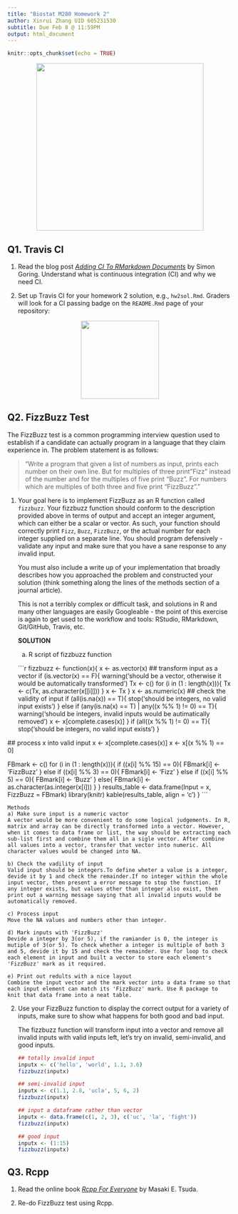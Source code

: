 ```yaml
---
title: "Biostat M280 Homework 2"
author: Xinrui Zhang UID 605231530
subtitle: Due Feb 8 @ 11:59PM
output: html_document
---
```


```r
knitr::opts_chunk$set(echo = TRUE)
```

<p align="center">
  <img src="./fizzbuzz.jpg" height="375">
</p>

## Q1. Travis CI

1. Read the blog post [_Adding CI To RMarkdown Documents_](http://www.goring.org/resources/Adding_CI_To_RMarkdown.html) by Simon Goring. Understand what is continuous integration (CI) and why we need CI.

2. Set up Travis CI for your homework 2 solution, e.g., `hw2sol.Rmd`. Graders will look for a CI passing badge on the `README.Rmd` page of your repository:

<p align="center">
  <img src="./passing.svg" height="175">
</p>


## Q2. FizzBuzz Test

The FizzBuzz test is a common programming interview question used to establish if a candidate can actually program in a language that they claim experience in. The problem statement is as follows:

> "Write a program that given a list of numbers as input, prints each number on their own line. But for multiples of three print "Fizz" instead of the number and for the multiples of five print “Buzz”. For numbers which are multiples of both three and five print “FizzBuzz”."

1. Your goal here is to implement FizzBuzz as an R function called `fizzbuzz`. Your fizzbuzz function should conform to the description provided above in terms of output and accept an integer argument, which can either be a scalar or vector. As such, your function should correctly print `Fizz`, `Buzz`, `FizzBuzz`, or the actual number for each integer supplied on a separate line. You should program defensively - validate any input and make sure that you have a sane response to any invalid input.

    You must also include a write up of your implementation that broadly describes how you approached the problem and constructed your solution (think something along the lines of the methods section of a journal article).

    This is not a terribly complex or difficult task, and solutions in R and many other languages are easily Googleable - the point of this exercise is again to get used to the workflow and tools: RStudio, RMarkdown, Git/GitHub, Travis, etc.
    
    **SOLUTION**
    
    a) R script of fizzbuzz function
    
    ```r
fizzbuzz <- function(x){
  x <- as.vector(x)
  ## transform input as a vector
  if (is.vector(x) == F){
    warning('\ninput should be a vector, 
            otherwise it would be automatically transformed\n')
    Tx <- c()
    for (i in (1 : length(x))){
      Tx <- c(Tx, as.character(x[[i]]))
    }
    x <- Tx
  }
  x <- as.numeric(x)
  ## check the validity of input
  if (all(is.na(x)) == T){
    stop('\ninput should be integers, no valid input exists\n')
  } else if (any(is.na(x) == T) | any((x %% 1) != 0) == T){
    warning('\ninput should be integers, 
             invalid inputs would be autimatically removed\n')
    x <- x[complete.cases(x)]
  }
  if (all((x %% 1) != 0) == T){
    stop('\ninput should be integers, no valid input exists\n')
  }
  
  ## process x into valid input
  x <- x[complete.cases(x)]
  x <- x[(x %% 1) == 0]
  
  FBmark <- c()
  for (i in (1 : length(x))){
  if ((x[i] %% 15) == 0){
    FBmark[i] <- 'FizzBuzz'
  } else if ((x[i] %% 3) == 0){
    FBmark[i] <- 'Fizz'
  } else if ((x[i] %% 5) == 0){
    FBmark[i] <- 'Buzz'
  } else{
    FBmark[i] <- as.character(as.integer(x[i]))
  }
  }
  results_table <- data.frame(Input = x, FizzBuzz = FBmark)
  library(knitr)
  kable(results_table, align = 'c')
}
    ```

    Methods
    a) Make sure input is a numeric vactor
    A vector would be more convenient to do some logical judgements. In R, matrix and array can be directly transformed into a vector. However, when it comes to data frame or list, the way should be extracting each sub-list first and combine them all in a sigle vector. After combine all values into a vector, transfer that vector into numeric. All character values would be changed into NA.
    
    b) Check the vadility of input
    Valid input should be integers.To define wheter a value is a integer, devide it by 1 and check the remainder.If no integer within the whole input vector, then present a error message to stop the function. If any integer exists, but values other than integer also exist, then print out a warning message saying that all invalid inputs would be automatically removed.
    
    c) Process input
    Move the NA values and numbers other than integer.
    
    d) Mark inputs with 'FizzBuzz' 
    Devide a integer by 3(or 5), if the ramiander is 0, the integer is mutiple of 3(or 5). To check whether a integer is multiple of both 3 and 5, devide it by 15 and check the remainder. Use for loop to check each element in input and built a vector to store each element's 'FizzBuzz' mark as it required.
    
    e) Print out redults with a nice layout
    Combine the input vector and the mark vector into a data frame so that each input element can match its 'FizzBuzz' mark. Use R package to knit that data frame into a neat table.
    
2. Use your FizzBuzz function to display the correct output for a variety of inputs, make sure to show what happens for both good and bad input. 

    The fizzbuzz function will transform input into a vector and remove all invalid inputs with valid inputs left, let's try on invalid, semi-invalid, and good inputs.
    
    ```r
    ## totally invalid input
    inputx <- c('hello', 'world', 1.1, 3.6)
    fizzbuzz(inputx)
    ```
  
    ```r
    ## semi-invalid input
    inputx <- c(1.1, 2.8, 'ucla', 5, 6, 2)
    fizzbuzz(inputx)
    ```
 
    ```r
    ## input a dataframe rather than vector
    inputx <- data.frame(c(1, 2, 3), c('uc', 'la', 'fight'))
    fizzbuzz(inputx)
    ```
 
 
    ```r
    ## good input
    inputx <- (1:15)
    fizzbuzz(inputx)
    ```
 
    
  


## Q3. Rcpp

1. Read the online book [_Rcpp For Everyone_](https://teuder.github.io/rcpp4everyone_en/) by Masaki E. Tsuda.

2. Re-do FizzBuzz test using Rcpp. 

